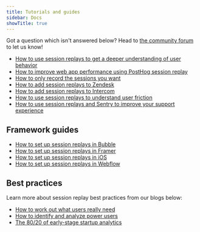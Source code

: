 ```yaml
---
title: Tutorials and guides
sidebar: Docs
showTitle: true
---
```

Got a question which isn't answered below? Head to [the community forum](/questions) to let us know!

- [How to use session replays to get a deeper understanding of user behavior](/tutorials/explore-insights-session-recordings)
- [How to improve web app performance using PostHog session replay](/tutorials/performance-metrics)
- [How to only record the sessions you want](/tutorials/limit-session-recordings)
- [How to add session replays to Zendesk](/tutorials/zendesk-session-replays)
- [How to add session replays to Intercom](/tutorials/intercom-session-replays)
- [How to use session replays to understand user friction](/tutorials/filter-session-recordings)
- [How to use session replays and Sentry to improve your support experience](/tutorials/session-recordings-for-support)

## Framework guides

- [How to set up session replays in Bubble](/tutorials/bubble-analytics)
- [How to set up session replays in Framer](/tutorials/framer-analytics)
- [How to set up session replays in iOS](/tutorials/ios-session-replays)
- [How to set up session replays in Webflow](/tutorials/webflow)

## Best practices

Learn more about session replay best practices from our blogs below:

- [How to work out what users really need](/blog/how-to-work-out-what-users-need)
- [How to identify and analyze power users](/tutorials/power-users)
- [The 80/20 of early-stage startup analytics](/founders/early-stage-analytics)
